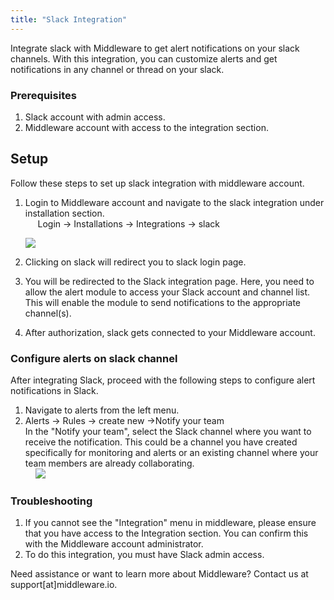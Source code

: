 ---
title: "Slack Integration"
---
Integrate slack with Middleware to get alert notifications on your slack channels. With this integration, you can customize alerts and get notifications in any channel or thread on your slack.

### Prerequisites
1.  Slack account with admin access.
2.  Middleware account with access to the integration section.

Setup
-----
Follow these steps to set up slack integration with middleware account. 

1.  Login to Middleware account and navigate to the slack integration under installation section.\
         Login -> Installations -> Integrations -> slack

    <img src="/images/integration/sl1.png" />
2.  Clicking on slack will redirect you to slack login page.
3.  You will be redirected to the Slack integration page. Here, you need to allow the alert module to access your Slack account and channel list. This will enable the module to send notifications to the appropriate channel(s).
4.  After authorization, slack gets connected to your Middleware account.

### Configure alerts on slack channel
After integrating Slack, proceed with the following steps to configure alert notifications in Slack.

1.  Navigate to alerts from the left menu.
2.  Alerts -> Rules -> create new ->Notify your team\
    In the "Notify your team", select the Slack channel where you want to receive the notification. This could be a channel you have created specifically for monitoring and alerts or an existing channel where your team members are already collaborating.\
          <img src="/images/integration/sl2.png" />

### Troubleshooting
1.  If you cannot see the "Integration" menu in middleware, please ensure that you have access to the Integration section. You can confirm this with the Middleware account administrator.
2.  To do this integration, you must have Slack admin access.

<Note> Need assistance or want to learn more about Middleware? Contact us at support[at]middleware.io. </Note>